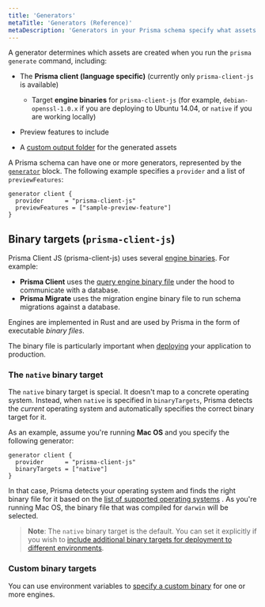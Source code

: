 ```yaml
---
title: 'Generators'
metaTitle: 'Generators (Reference)'
metaDescription: 'Generators in your Prisma schema specify what assets are generated when the `prisma generate` command is invoked. This page explains how to configure generators.'
---
```


<TopBlock>

A generator determines which assets are created when you run the `prisma generate` command, including:

- The **Prisma client (language specific)** (currently only `prisma-client-js` is available)

  - Target **engine binaries** for `prisma-client-js` (for example, `debian-openssl-1.0.x` if you are deploying to Ubuntu 14.04, or `native` if you are working locally)

- Preview features to include
- A [custom output folder](../prisma-client/working-with-prismaclient/generating-prisma-client#using-a-custom-output-path) for the generated assets

A Prisma schema can have one or more generators, represented by the [`generator`](../../../reference/api-reference/prisma-schema-reference#generator) <span class="api"></span> block. The following example specifies a `provider` and a list of `previewFeatures`:

```prisma
generator client {
  provider      = "prisma-client-js"
  previewFeatures = ["sample-preview-feature"]
}
```

</TopBlock>

## Binary targets (`prisma-client-js`)

Prisma Client JS (prisma-client-js) uses several [engine binaries](https://github.com/prisma/prisma-engines). For example:

- **Prisma Client** uses the [query engine binary file](../prisma-engines/query-engine) under the hood to communicate with a database.
- **Prisma Migrate** uses the migration engine binary file to run schema migrations against a database.

Engines are implemented in Rust and are used by Prisma in the form of executable _binary files_.

The binary file is particularly important when [deploying](../../../guides/deployment/deployment) your application to production.

### The `native` binary target

The `native` binary target is special. It doesn't map to a concrete operating system. Instead, when `native` is specified in `binaryTargets`, Prisma detects the _current_ operating system and automatically specifies the correct binary target for it.

As an example, assume you're running **Mac OS** and you specify the following generator:

```prisma
generator client {
  provider      = "prisma-client-js"
  binaryTargets = ["native"]
}
```

In that case, Prisma detects your operating system and finds the right binary file for it based on the [list of supported operating systems](../../../reference/api-reference/prisma-schema-reference#binarytargets-options) <span class="api"></span>. As you're running Mac OS, the binary file that was compiled for `darwin` will be selected.

> **Note**: The `native` binary target is the default. You can set it explicitly if you wish to [include additional binary targets for deployment to different environments](../../../guides/deployment/deployment-guides/deploying-to-aws-lambda#binary-targets-in-schemaprisma).

### Custom binary targets

You can use environment variables to [specify a custom binary](../../components/prisma-engines#using-custom-engine-binaries) for one or more engines.
